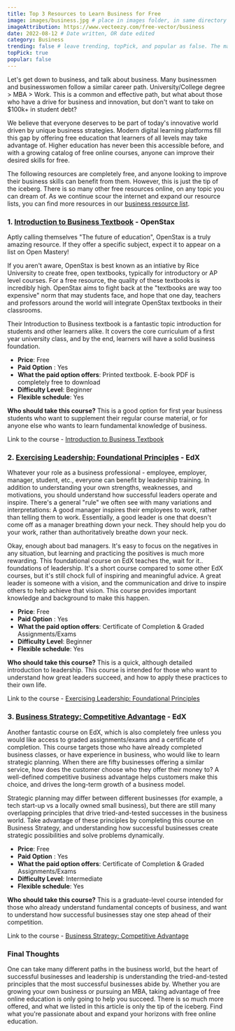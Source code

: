 ```yaml
---
title: Top 3 Resources to Learn Business for Free
image: images/business.jpg # place in images folder, in same directory
imageAttribution: https://www.vecteezy.com/free-vector/business
date: 2022-08-12 # Date written, OR date edited
category: Business
trending: false # leave trending, topPick, and popular as false. The maintainers typically decide this :)
topPick: true
popular: false
---
```


Let's get down to business, and talk about business. Many businessmen and businesswomen follow a similar career path. University/College degree > MBA > Work. This is a common and effective path, but what about those who have a drive for business and innovation, but don't want to take on $100k+ in student debt?<!--truncate-->

We believe that everyone deserves to be part of today's innovative world driven by unique business strategies. Modern digital learning platforms fill this gap by offering free education that learners of all levels may take advantage of. Higher education has never been this accessible before, and with a growing catalog of free online courses, anyone can improve their desired skills for free.

The following resources are completely free, and anyone looking to improve their business skills can benefit from them. However, this is just the tip of the iceberg. There is so many other free resources online, on any topic you can dream of. As we continue scour the internet and expand our resource lists, you can find more resources in our [business resource list](https://openmastery.one/business).

### 1. [Introduction to Business Textbook](https://openstax.org/details/books/introduction-business) - OpenStax

Aptly calling themselves "The future of education", OpenStax is a truly amazing resource. If they offer a specific subject, expect it to appear on a list on Open Mastery!

If you aren't aware, OpenStax is best known as an intiative by Rice University to create free, open textbooks, typically for introductory or AP level courses. For a free resource, the quality of these textbooks is incredibly high. OpenStax aims to fight back at the "textbooks are way too expensive" norm that may students face, and hope that one day, teachers and professors around the world will integrate OpenStax textbooks in their classrooms.

Their Introduction to Business textbook is a fantastic topic introduction for students and other learners alike. It covers the core curriculum of a first year university class, and by the end, learners will have a solid business foundation.

- **Price**: Free
- **Paid Option** : Yes
- **What the paid option offers**: Printed textbook. E-book PDF is completely free to download
- **Difficulty Level**: Beginner
- **Flexible schedule**: Yes

**Who should take this course?** This is a good option for first year business students who want to supplement their regular course material, or for anyone else who wants to learn fundamental knowledge of business.

Link to the course - [Introduction to Business Textbook](https://openstax.org/details/books/introduction-business)

### 2. [Exercising Leadership: Foundational Principles](https://www.edx.org/course/exercising-leadership-foundational-principles) - EdX

Whatever your role as a business professional - employee, employer, manager, student, etc., everyone can benefit by leadership training. In addition to understanding your own strengths, weaknesses, and motivations, you should understand how successful leaders operate and inspire. There's a general "rule" we often see with many variations and interpretations: A good manager inspires their employees to work, rather than telling them to work. Essentially, a good leader is one that doesn't come off as a manager breathing down your neck. They should help you do your work, rather than authoritatively breathe down your neck.

Okay, enough about bad managers. It's easy to focus on the negatives in any situation, but learning and practicing the positives is much more rewarding. This foundational course on EdX teaches the, wait for it.. foundations of leadership. It's a short course compared to some other EdX courses, but it's still chock full of inspiring and meaningful advice. A great leader is someone with a vision, and the communication and drive to inspire others to help achieve that vision. This course provides important knowledge and background to make this happen.

- **Price**: Free
- **Paid Option** : Yes
- **What the paid option offers**: Certificate of Completion & Graded Assignments/Exams
- **Difficulty Level**: Beginner
- **Flexible schedule**: Yes

**Who should take this course?** This is a quick, although detailed introduction to leadership. This course is intended for those who want to understand how great leaders succeed, and how to apply these practices to their own life.

Link to the course - [Exercising Leadership: Foundational Principles](https://www.edx.org/course/exercising-leadership-foundational-principles)

### 3. [Business Strategy: Competitive Advantage](https://www.edx.org/course/business-strategy-from-wharton-competitive-advan-2) - EdX

Another fantastic course on EdX, which is also completely free unless you would like access to graded assignments/exams and a certificate of completion. This course targets those who have already completed business classes, or have experience in business, who would like to learn strategic planning. When there are fifty businesses offering a similar service, how does the customer choose who they offer their money to? A well-defined competitive business advantage helps customers make this choice, and drives the long-term growth of a business model.

Strategic planning may differ between different businesses (for example, a tech start-up vs a locally owned small business), but there are still many overlapping principles that drive tried-and-tested successes in the business world. Take advantage of these principles by completing this course on Business Strategy, and understanding how successful businesses create strategic possibilities and solve problems dynamically.

- **Price**: Free
- **Paid Option** : Yes
- **What the paid option offers**: Certificate of Completion & Graded Assignments/Exams
- **Difficulty Level**: Intermediate
- **Flexible schedule**: Yes

**Who should take this course?** This is a graduate-level course intended for those who already understand fundamental concepts of business, and want to understand how successful businesses stay one step ahead of their competition.

Link to the course - [Business Strategy: Competitive Advantage](https://www.edx.org/course/business-strategy-from-wharton-competitive-advan-2)

### Final Thoughts

One can take many different paths in the business world, but the heart of successful businesses and leadership is understanding the tried-and-tested principles that the most successful businesses abide by. Whether you are growing your own business or pursuing an MBA, taking advantage of free online education is only going to help you succeed. There is so much more offered, and what we listed in this article is only the tip of the iceberg. Find what you're passionate about and expand your horizons with free online education.
